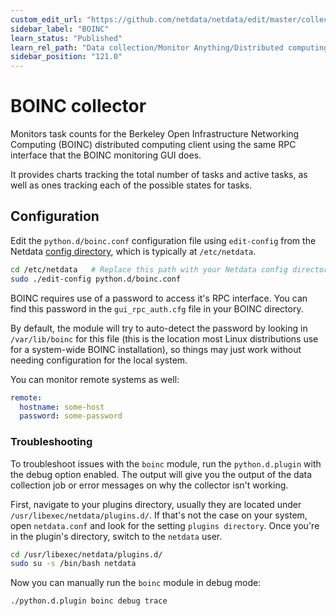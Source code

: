 ```yaml
---
custom_edit_url: "https://github.com/netdata/netdata/edit/master/collectors/python.d.plugin/boinc/README.md"
sidebar_label: "BOINC"
learn_status: "Published"
learn_rel_path: "Data collection/Monitor Anything/Distributed computing"
sidebar_position: "121.0"
---
```



# BOINC collector

Monitors task counts for the Berkeley Open Infrastructure Networking Computing (BOINC) distributed computing client using the same RPC interface that the BOINC monitoring GUI does.

It provides charts tracking the total number of tasks and active tasks, as well as ones tracking each of the possible states for tasks.

## Configuration

Edit the `python.d/boinc.conf` configuration file using `edit-config` from the Netdata [config
directory](/docs/getting-started/manage-and-configure/configuration), which is typically at `/etc/netdata`.

```bash
cd /etc/netdata   # Replace this path with your Netdata config directory, if different
sudo ./edit-config python.d/boinc.conf
```

BOINC requires use of a password to access it's RPC interface.  You can
find this password in the `gui_rpc_auth.cfg` file in your BOINC directory.

By default, the module will try to auto-detect the password by looking
in `/var/lib/boinc` for this file (this is the location most Linux
distributions use for a system-wide BOINC installation), so things may
just work without needing configuration for the local system.

You can monitor remote systems as well:

```yaml
remote:
  hostname: some-host
  password: some-password
```




### Troubleshooting

To troubleshoot issues with the `boinc` module, run the `python.d.plugin` with the debug option enabled. The 
output will give you the output of the data collection job or error messages on why the collector isn't working.

First, navigate to your plugins directory, usually they are located under `/usr/libexec/netdata/plugins.d/`. If that's 
not the case on your system, open `netdata.conf` and look for the setting `plugins directory`. Once you're in the 
plugin's directory, switch to the `netdata` user.

```bash
cd /usr/libexec/netdata/plugins.d/
sudo su -s /bin/bash netdata
```

Now you can manually run the `boinc` module in debug mode:

```bash
./python.d.plugin boinc debug trace
```

